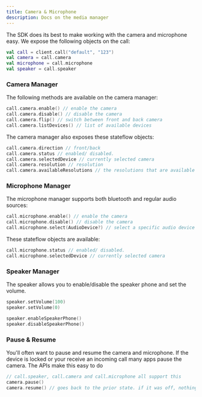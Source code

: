 ```yaml
---
title: Camera & Microphone
description: Docs on the media manager
---
```


The SDK does its best to make working with the camera and microphone easy.
We expose the following objects on the call:

```kotlin
val call = client.call("default", "123")
val camera = call.camera
val microphone = call.microphone
val speaker = call.speaker
```

### Camera Manager

The following methods are available on the camera manager:

```kotlin
call.camera.enable() // enable the camera
call.camera.disable() // disable the camera
call.camera.flip() // switch between front and back camera
call.camera.listDevices() // list of available devices
```

The camera manager also exposes these stateflow objects:

```kotlin
call.camera.direction // front/back
call.camera.status // enabled/ disabled.
call.camera.selectedDevice // currently selected camera
call.camera.resolution // resolution
call.camera.availableResolutions // the resolutions that are available
```

### Microphone Manager

The microphone manager supports both bluetooth and regular audio sources:

```kotlin
call.microphone.enable() // enable the camera
call.microphone.disable() // disable the camera
call.microphone.select(AudioDevice?) // select a specific audio device
```

These stateflow objects are available:

```kotlin
call.microphone.status // enabled/ disabled.
call.microphone.selectedDevice // currently selected camera
```

### Speaker Manager

The speaker allows you to enable/disable the speaker phone and set the volume.

```kotlin
speaker.setVolume(100)
speaker.setVolume(0)

speaker.enableSpeakerPhone()
speaker.disableSpeakerPhone()
```


### Pause & Resume

You'll often want to pause and resume the camera and microphone.
If the device is locked or your receive an incoming call many apps pause the camera.
The APIs make this easy to do

```kotlin
// call.speaker, call.camera and call.microphone all support this
camera.pause()
camera.resume() // goes back to the prior state. if it was off, nothing changes, if it was on, it resumes
```